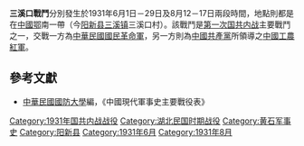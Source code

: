 {{Infobox Military Conflict|
campaign=|
image=|
caption=|
conflict=三溪口戰鬥|
date=1931年6月1日－29日及8月12－17日|
place=[[中國|中國]]鄂南|
result=先後於王文、石節、關口及朱家堡等地發生戰鬥，國民革命軍傷亡百餘人，共軍傷亡約二百名|
combatant1=中華民國國民革命軍26師、新10師謝彬|
combatant2=紅軍當地第七團、獨三師| 
commander1=[[郭汝棟|郭汝棟]]、[[謝彬|謝彬]]|
commander2=當地第七團千餘人、獨三師|
strength1=|
strength2=|
casualties1=|
casualties2=|
}}
'''三溪口戰鬥'''分別發生於1931年6月1日－29日及8月12－17日兩段時間，地點則都是在[[中國|中國]][[湖北省|鄂]]南一帶（今[[阳新县|阳新县]][[三溪镇_(阳新县)|三溪镇]]三溪口村）。該戰鬥是[[第一次国共内战|第一次国共内战]]主要戰鬥之一，交戰一方為[[中華民國|中華民國]][[國民革命軍|國民革命軍]]，另一方則為[[中國共產黨|中國共產黨]]所領導之[[中國工農紅軍|中國工農紅軍]]。

== 參考文獻 ==
*[[中華民國|中華民國]][[國防大學_(臺灣)|國防大學]]編，《中國現代軍事史主要戰役表》

{{第一次国共内战}}
[[Category:1931年国共内战战役|Category:1931年国共内战战役]]
[[Category:湖北民国时期战役|Category:湖北民国时期战役]]
[[Category:黄石军事史|Category:黄石军事史]]
[[Category:阳新县|Category:阳新县]]
[[Category:1931年6月|Category:1931年6月]]
[[Category:1931年8月|Category:1931年8月]]